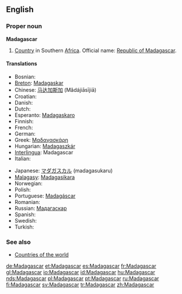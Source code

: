 ==English==
{{wikipedia}}

===Proper noun===
'''Madagascar'''

# [[Country]] in Southern [[Africa]]. Official name: [[Republic of Madagascar]].

====Translations====
{{top}}
* Bosnian: {{t-|bs|Madagaskar|m}}
*[[Breton]]: [[Madagaskar]]
*Chinese: [[马达加斯加]] (Mǎdájiāsījiā)
*Croatian: {{t-|hr|Madagaskar|m}}
* Danish: {{t-|da|Madagaskar}}
* Dutch: {{t-|nl|Madagaskar}}
*Esperanto: [[Madagaskaro]]
* Finnish: {{t+|fi|Madagaskar}}
* French: {{t+|fr|Madagascar}}
* German: {{t+|de|Madagaskar}}
*Greek: [[Μαδαγασκάρη]] {{f}}
*Hungarian: [[Madagaszkár]]
*[[Interlingua]]: Madagascar
* Italian: {{t-|it|Madagascar}}
{{mid}}
*Japanese: [[マダガスカル]] (madagasukaru)
*[[Malagasy]]: [[Madagasikara]]
* Norwegian: {{t-|no|Madagaskar}}
* Polish: {{t+|pl|Madagaskar}}
*Portuguese: [[Madagáscar]]
* Romanian: {{t-|ro|Madagascar|n}}
*Russian: [[Мадагаскар]]
* Spanish: {{t+|es|Madagascar}}
* Swedish: {{t+|sv|Madagaskar}}
* Turkish: {{t+|tr|Madagaskar}}
{{bottom}}

===See also===
* [[Countries of the world]]

[[de:Madagascar]]
[[et:Madagascar]]
[[es:Madagascar]]
[[fr:Madagascar]]
[[gl:Madagascar]]
[[io:Madagascar]]
[[id:Madagascar]]
[[hu:Madagascar]]
[[nds:Madagascar]]
[[pl:Madagascar]]
[[pt:Madagascar]]
[[ru:Madagascar]]
[[fi:Madagascar]]
[[sv:Madagascar]]
[[tr:Madagascar]]
[[zh:Madagascar]]